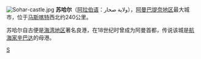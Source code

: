 [[File:Sohar-castle.jpg|thumb]]
'''苏哈尔'''（[[阿拉伯语|阿拉伯语]]：ولاية صحار），[[阿曼|阿曼]][[巴提奈地区|巴提奈地区]]最大城市，位于[[马斯喀特|马斯喀特]]西北约240公里。

苏哈尔自古便是[[海湾地区|海湾地区]]著名良港，在18世纪时曾成为阿曼首都，传说该城是[[航海家辛巴达|航海家辛巴达]]的母港。

{{coord|24|20|31.2|N|56|43|47.6|E|type:city|display=title}} 

[[Category:阿曼城市|S]]